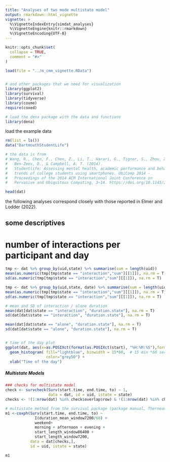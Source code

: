 ```yaml
---
title: "Analyses of two mode multistate model"
output: rmarkdown::html_vignette
vignette: >
  %\VignetteIndexEntry{simdat_analyses}
  %\VignetteEngine{knitr::rmarkdown}
  %\VignetteEncoding{UTF-8}
---
```


```r
knitr::opts_chunk$set(
  collapse = TRUE,
  comment = "#>"
)

load(file = "../m_cmm_vignette.RData")


# and other packages that we need for visualization
library(ggplot2)
library(survival)
library(tidyverse)
library(coxme)
require(coxed)
```

```r

# load the dena package with the data and functions
library(dena)

```

load the example data

```r
rm(list = ls())
data("DartmouthStudentLife")

# the data is from 
# Wang, R., Chen, F., Chen, Z., Li, T., Harari, G., Tignor, S., Zhou, X., 
#   Ben-Zeev, D., & Campbell, A. T. (2014). 
#   Studentlife: Assessing mental health, academic performance and behavioral
#   trends of college students using smartphones. UbiComp 2014 - 
#   Proceedings of the 2014 ACM International Joint Conference on
#   Pervasive and Ubiquitous Computing, 3–14. https://doi.org/10.1145/2632048.2632054

head(dat)

```

the following analyses correspond closely with those reported in Elmer and Lodder (2022).

## some descriptives ##

# number of interactions per participant and day
```r
tmp <- dat %>% group_by(uid,state) %>% summarise(sum = length(uid))
mean(as.numeric(tmp[tmp$state == "interaction","sum"][[1]]), na.rm = T)
sd(as.numeric(tmp[tmp$state == "interaction","sum"][[1]]), na.rm = T)

tmp <- dat %>% group_by(uid,state, date) %>% summarise(sum = length(uid))
mean(as.numeric(tmp[tmp$state == "interaction","sum"][[1]]), na.rm = T)
sd(as.numeric(tmp[tmp$state == "interaction","sum"][[1]]), na.rm = T)

# mean and SD of interaction / alone duration
mean(dat[dat$state == "interaction", "duration.state"], na.rm = T)
sd(dat[dat$state == "interaction", "duration.state"], na.rm = T)

mean(dat[dat$state == "alone", "duration.state"], na.rm = T)
sd(dat[dat$state == "alone", "duration.state"], na.rm = T)


# time of the day plot
ggplot(dat, aes(x=as.POSIXct(format(as.POSIXct(start), "%H:%M:%S"),format="%H:%M"))) + 
  geom_histogram( fill="lightblue", binwidth = 15*60,  # 15 min *60 sec/min
                  color="grey50") + 
  xlab("Time of the day")

```

##### Multistate Models ####

```r
### checks for multistate model
check <- survcheck(Surv(start.time, end.time, to) ~ 1, 
                   data = dat, id = uid, istate = state)
checks <- !(1:nrow(dat) %in% check$overlap$row) & !(1:nrow(dat) %in% check$gap$row) &!(1:nrow(dat) %in% check$teleport$row) 

# multistate method from the survival package (package manual, Therneau, 2020, p 61)
m1 <-coxph(Surv(start.time, end.time, to) ~ 
             I(duration_mean_window7200/60) +
             weekend+
             morning + afternoon + evening +
             start_length_window86400 +  
             start_length_window7200, 
           data = dat[checks,], 
           id = uid, istate = state)

m1

```